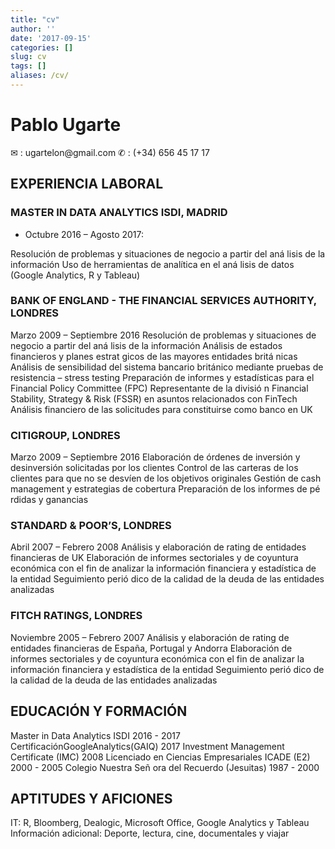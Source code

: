 ```yaml
---
title: "cv"
author: ''
date: '2017-09-15'
categories: []
slug: cv
tags: []
aliases: /cv/
---
```


# Pablo Ugarte
 ✉ : ugartelon@gmail.com 
 ✆ : (+34) 656 45 17 17

## EXPERIENCIA LABORAL

### MASTER IN DATA ANALYTICS ISDI, MADRID

- Octubre 2016 – Agosto 2017:

Resolución de problemas y situaciones de negocio a partir del aná lisis de la información
Uso de herramientas de analı́tica en el aná lisis de datos (Google Analytics, R y Tableau)

### BANK OF ENGLAND - THE FINANCIAL SERVICES AUTHORITY, LONDRES
Marzo 2009 – Septiembre 2016
Resolución de problemas y situaciones de negocio a partir del aná lisis de la información
Análisis de estados financieros y planes estrat gicos de las mayores entidades britá nicas
Análisis de sensibilidad del sistema bancario británico mediante pruebas de resistencia –
stress testing
Preparación de informes y estadı́sticas para el Financial Policy Committee (FPC)
Representante de la divisió n Financial Stability, Strategy & Risk (FSSR) en asuntos
relacionados con FinTech
Análisis financiero de las solicitudes para constituirse como banco en UK

### CITIGROUP, LONDRES
Marzo 2009 – Septiembre 2016
Elaboración de órdenes de inversión y desinversión solicitadas por los clientes
Control de las carteras de los clientes para que no se desvı́en de los objetivos originales
Gestión de cash management y estrategias de cobertura
Preparación de los informes de pé rdidas y ganancias

### STANDARD & POOR’S, LONDRES
Abril 2007 – Febrero 2008
Análisis y elaboración de rating de entidades financieras de UK
Elaboración de informes sectoriales y de coyuntura económica con el fin de analizar la
información financiera y estadı́stica de la entidad
Seguimiento perió dico de la calidad de la deuda de las entidades analizadas

### FITCH RATINGS, LONDRES
Noviembre 2005 – Febrero 2007
Análisis y elaboración de rating de entidades financieras de España, Portugal y Andorra
Elaboración de informes sectoriales y de coyuntura económica con el fin de analizar la
información financiera y estadı́stica de la entidad
Seguimiento perió dico de la calidad de la deuda de las entidades analizadas

## EDUCACIÓN Y FORMACIÓN

Master in Data Analytics ISDI                            2016 - 2017
CertificaciónGoogleAnalytics(GAIQ)                       2017
Investment Management Certificate (IMC)                  2008
Licenciado en Ciencias Empresariales ICADE (E2)          2000 - 2005
Colegio Nuestra Señ ora del Recuerdo (Jesuitas)          1987 - 2000

## APTITUDES Y AFICIONES

IT: R, Bloomberg, Dealogic, Microsoft Office, Google Analytics y Tableau
Información adicional: Deporte, lectura, cine, documentales y viajar